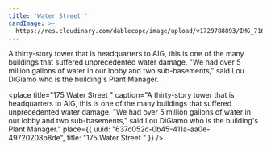 ```yaml
---
title: 'Water Street '
cardImage: >-
  https://res.cloudinary.com/dablecopc/image/upload/v1729788893/IMG_7161_zq64jx.jpg
---
```


A thirty-story tower that is headquarters to AIG, this is one of the many buildings that suffered unprecedented water damage. "We had over 5 million gallons of water in our lobby and two sub-basements," said Lou DiGiamo who is the building's Plant Manager.

<place
  title="175 Water Street "
  caption="A thirty-story tower that is headquarters to AIG, this is one of the many buildings that suffered unprecedented water damage. &#x22;We had over 5 million gallons of water in our lobby and two sub-basements,&#x22; said Lou DiGiamo who is the building's Plant Manager."
  place={{
    uuid: "637c052c-0b45-411a-aa0e-49720208b8de",
    title: "175 Water Street "
  }}
/>
